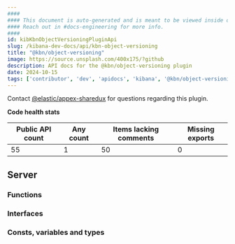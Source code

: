```yaml
---
####
#### This document is auto-generated and is meant to be viewed inside our experimental, new docs system.
#### Reach out in #docs-engineering for more info.
####
id: kibKbnObjectVersioningPluginApi
slug: /kibana-dev-docs/api/kbn-object-versioning
title: "@kbn/object-versioning"
image: https://source.unsplash.com/400x175/?github
description: API docs for the @kbn/object-versioning plugin
date: 2024-10-15
tags: ['contributor', 'dev', 'apidocs', 'kibana', '@kbn/object-versioning']
---
```




Contact [@elastic/appex-sharedux](https://github.com/orgs/elastic/teams/appex-sharedux) for questions regarding this plugin.

**Code health stats**

| Public API count  | Any count | Items lacking comments | Missing exports |
|-------------------|-----------|------------------------|-----------------|
| 55 | 1 | 50 | 0 |

## Server

### Functions
<DocDefinitionList data={kbnObjectVersioningObj.server.functions}/>

### Interfaces
<DocDefinitionList data={kbnObjectVersioningObj.server.interfaces}/>

### Consts, variables and types
<DocDefinitionList data={kbnObjectVersioningObj.server.misc}/>

